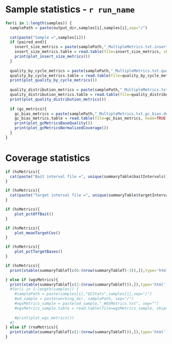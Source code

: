 Sample statistics - `r run_name`
========================================================

```r
for(i in 1:length(samples)) {
  samplePath = paste(output_dir,samples[i],samples[i],sep="/")
    
  cat(paste("Sample =",samples[i]))
  if (paired_end){
    insert_size_metrics = paste(samplePath,"_MultipleMetrics.txt.insert_size_metrics", sep="")
    insert_size_metrics.table = read.table(file=insert_size_metrics, skip=10, head=TRUE)
    print(plot_insert_size_metrics())
  }
  
  quality_by_cycle_metrics = paste(samplePath,"_MultipleMetrics.txt.quality_by_cycle_metrics", sep="")
  quality_by_cycle_metrics.table = read.table(file=quality_by_cycle_metrics, head=TRUE)
  print(plot_quality_by_cycle_metrics())
  
  quality_distribution_metrics = paste(samplePath,"_MultipleMetrics.txt.quality_distribution_metrics", sep="")
  quality_distribution_metrics.table = read.table(file=quality_distribution_metrics, head=TRUE)
  print(plot_quality_distribution_metrics())
  
  if (gc_metrics){
    gc_bias_metrics = paste(samplePath,"_MultipleMetrics.txt.gc_bias.detail_metrics", sep="")
    gc_bias_metrics.table = read.table(file=gc_bias_metrics, head=TRUE, sep="\t", nrows=101)
    print(plot_gcMetricsBaseQuality())
    print(plot_gcMetricsNormalizedCoverage())
  }
}
```

Coverage statistics
========================================================
```r
if (hsMetrics){
  cat(paste("Bait interval file =", unique(summaryTable$baitIntervals)))
}
```
```r
if (hsMetrics){
  cat(paste("Target interval file =", unique(summaryTable$targetIntervals)))
}
```

```r
if (hsMetrics){
    plot_pctOffBait()
}
```   

```r
if (hsMetrics){    
    plot_meanTargetCov()
}
```

```r
if (hsMetrics){
    plot_pctTargetBases()
}
```

```r
if (hsMetrics){
  print(xtable(summaryTableT[c(6:(nrow(summaryTableT)-3)),]),type='html')

} else if (wgsMetrics){
  print(xtable(summaryTableT[c(2:(nrow(summaryTableT))),]),type='html')
  #for(i in 1:length(samples)) {
    #samplePath = paste(samples[i],"QCStats",samples[i],sep="/")
    #wd_sample = paste(working_dir, samplePath, sep="/")
    #wgsMetrics_sample = paste(wd_sample,"_WGSMetrics.txt", sep="")
    #wgsMetrics_sample.table = read.table(file=wgsMetrics_sample, skip=10, head=TRUE)
    
    #print(plot_wgs_metrics())
  #}
} else if (rnaMetrics){
  print(xtable(summaryTableT[c(2:(nrow(summaryTableT))),]),type='html')
}
```